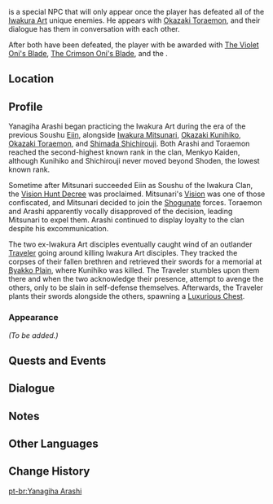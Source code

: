 {{Meta
<!-- Remove this template after adding the missing info -->
|missing_NPC_profile  = yes
}}
{{Character Infobox
|type             = Open-World NPC
|deceased         = Killed by Traveler in [[Iwakura Art's Downfall]]
|image            = NPC Yanagiha Arashi.png
|region           = Inazuma
|location         = Inazuma
|affiliation      = Iwakura Clan
|title            = Expelled Violet [[Oni]]
|title2           = Menkyo Kaiden
}}
{{Lang|'''Yanagiha Arashi'''|ja=柳葉嵐士|ja_rm=Yanagiha Arashi}} is a special NPC that will only appear once the player has defeated all of the [[Iwakura Clan|Iwakura Art]] unique enemies. He appears with [[Okazaki Toraemon]], and their dialogue has them in conversation with each other.

After both have been defeated, the player with be awarded with [[The Violet Oni's Blade]], [[The Crimson Oni's Blade]], and the {{Achievement|Iwakura Out}}.

==Location==
{{Transclude|Okazaki Toraemon|Location}}

==Profile==
Yanagiha Arashi began practicing the Iwakura Art during the era of the previous Soushu [[Eiin]], alongside [[Iwakura Mitsunari]], [[Okazaki Kunihiko]], [[Okazaki Toraemon]], and [[Shimada Shichirouji]]. Both Arashi and Toraemon reached the second-highest known rank in the clan, Menkyo Kaiden, although Kunihiko and Shichirouji never moved beyond Shoden, the lowest known rank.

Sometime after Mitsunari succeeded Eiin as Soushu of the Iwakura Clan, the [[Vision Hunt Decree]] was proclaimed. Mitsunari's [[Vision]] was one of those confiscated, and Mitsunari decided to join the [[Shogunate]] forces. Toraemon and Arashi apparently vocally disapproved of the decision, leading Mitsunari to expel them. Arashi continued to display loyalty to the clan despite his excommunication.

The two ex-Iwakura Art disciples eventually caught wind of an outlander [[Traveler]] going around killing Iwakura Art disciples. They tracked the corpses of their fallen brethren and retrieved their swords for a memorial at [[Byakko Plain]], where Kunihiko was killed. The Traveler stumbles upon them there and when the two acknowledge their presence, attempt to avenge the others, only to be slain in self-defense themselves. Afterwards, the Traveler plants their swords alongside the others, spawning a [[Luxurious Chest]].

===Appearance===
''(To be added.)''

==Quests and Events==
{{Quests and Events}}

==Dialogue==
{{Transclude|Okazaki Toraemon|Dialogue}}

==Notes==
{{Reflist|note=1}}

==Other Languages==
{{Other Languages
|default_hidden = 1
|en      = Yanagiha Arashi
|zhs     = 柳叶岚士
|zhs_rm  = Liǔyè Lánshì
|zht     = 柳葉嵐士
|zht_rm  = Liǔyè Lánshì
|ja      = 柳葉嵐士
|ja_rm   = Yanagiha Arashi
|ko      = 야나기하 아라시
|es      = Yanagiha Arashi
|fr      = Yanagiha Arashi
|ru      = Янагиха Араси
|th      = Yanagiha Arashi
|vi      = Yanagiha Arashi
|de      = Yanagiha Arashi
|id      = Yanagiha Arashi
|pt      = Yanagiha Arashi
|tr      = Yanagiha Arashi
|it      = Yanagiha Arashi
}}

==Change History==
{{Change History|2.0}}
<!--
==References==
{{Reflist}}
-->

[[pt-br:Yanagiha Arashi]]